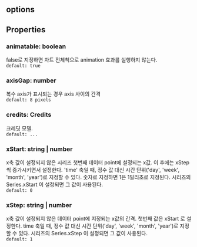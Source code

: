 ## options

## Properties

### animatable: boolean
false로 지정하면 차트 전체척으로 animation 효과를 실행하지 않는다.  
`default: true` 
### axisGap: number
복수 axis가 표시되는 경우 axis 사이의 간격  
`default: 8 pixels` 
### credits: Credits
크레딧 모델.  
`default: ...` 
### xStart: string | number
x축 값이 설정되지 않은 시리즈 첫번째 데이터 point에 설정되는 x값.
이 후에는  xStep 씩 증가시키면서 설정한다.
'time' 축일 때, 정수 값 대신 시간 단위('day', 'week', 'month', 'year')로 지정할 수 있다.
숫자로 지정하면 1은 1밀리초로 지정된다. 
시리즈의  Series.xStart 이 설정되면 그 값이 사용된다.  
`default: 0` 
### xStep: string | number
x축 값이 설정되지 않은 데이터 point에 지정되는 x값의 간격.
첫번째 값은  xStart 로 설정한다.
time 축일 때, 정수 값 대신 시간 단위('day', 'week', 'month', 'year')로 지정할 수 있다.
시리즈의  Series.xStep 이 설정되면 그 값이 사용된다.  
`default: 1` 